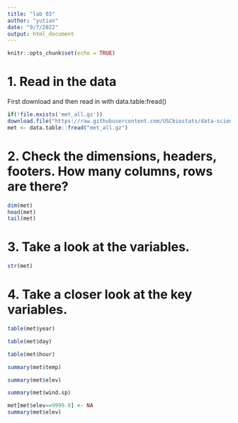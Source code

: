 ```yaml
---
title: "lab 03"
author: "yutian"
date: "9/7/2022"
output: html_document
---
```


```r
knitr::opts_chunk$set(echo = TRUE)
```




# 1. Read in the data

First download and then read in with data.table:fread()

```r
if(!file.exists('met_all.gz'))
download.file("https://raw.githubusercontent.com/USCbiostats/data-science-data/master/02_met/met_all.gz", "met_all.gz", method="libcurl", timeout = 60)
met <- data.table::fread("met_all.gz")

```

# 2. Check the dimensions, headers, footers. How many columns, rows are there?
```r
dim(met)
head(met)
tail(met)
```


# 3. Take a look at the variables.

```r
str(met)
```

# 4. Take a closer look at the key variables.
```r
table(met$year)
```
```r
table(met$day)
```
```r
table(met$hour)
```



```r
summary(met$temp)
```
```r
summary(met$elev)
```

```r
summary(met$wind.sp)
```

```r
met[met$elev==9999.0] <- NA
summary(met$elev)
```

